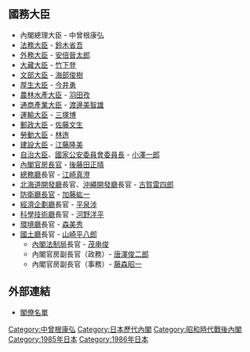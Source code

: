 {{日本内閣記事
|內閣名 = 第二次中曾根第二次改造内閣
|假名 = だいにじなかそねだいにじかいぞうないかく
|羅馬字 = Dainiji Nakasone Dainiji Kaizō Naikaku
|代數 = 72
|首相名 = 中曾根康弘
|前職 = 日本[[眾議院_(日本)|眾議院議員]]、[[自由民主黨總裁|自由民主黨總裁]]
|成立年 = 1985年
|成立月日 = 12月28日
|總辭年 = 1986年
|總辭月日 = 7月22日
|執政黨 = [[自由民主黨_(日本)|自由民主黨]]<br />[[新自由俱樂部|新自由俱樂部]]
|成員名單 = http://www.kantei.go.jp/jp/rekidai/kakuryo/72-2.html
|職務 = [[眾議院_(日本)|眾議院議員]]、[[自由民主黨總裁|自由民主黨總裁]]
}}

== 國務大臣 ==
* 內閣總理大臣 - 中曾根康弘
* [[法務大臣|法務大臣]] - [[鈴木省吾_(政治家)|鈴木省吾]]
* [[外務大臣_(日本)|外務大臣]] - [[安倍晉太郎|安倍晉太郎]]
* [[大藏大臣|大藏大臣]] - [[竹下登|竹下登]]
* [[文部大臣|文部大臣]] - [[海部俊樹|海部俊樹]]
* [[厚生大臣|厚生大臣]] - [[今井勇|今井勇]]
* [[農林水產大臣|農林水產大臣]] - [[羽田孜|羽田孜]]
* [[通商產業大臣|通商產業大臣]] - [[渡邊美智雄|渡邊美智雄]]
* [[運輸大臣|運輸大臣]] - [[三塚博|三塚博]]
* [[郵政大臣|郵政大臣]] - [[佐藤文生|佐藤文生]]
* [[勞動大臣|勞動大臣]] - [[林迶|林迶]]
* [[建設大臣|建設大臣]] - [[江藤隆美|江藤隆美]]
* [[自治大臣|自治大臣]]、[[國家公安委員會委員長|國家公安委員會委員長]] - [[小澤一郎|小澤一郎]]
* [[內閣官房長官|內閣官房長官]] - [[後藤田正晴|後藤田正晴]]
* [[總務廳_(日本)|總務廳]]長官 - [[江崎真澄|江崎真澄]]
* [[北海道開發廳|北海道開發廳]]長官、[[沖繩開發廳|沖繩開發廳]]長官 - [[古賀雷四郎|古賀雷四郎]]
* [[防衛廳長官|防衛廳長官]] - [[加藤紘一|加藤紘一]]
* [[經濟企劃廳|經濟企劃廳]]長官 - [[平泉涉|平泉涉]]
* [[科學技術廳|科學技術廳]]長官 - [[河野洋平|河野洋平]]
* [[環境省|環境廳]]長官 - [[森美秀|森美秀]]
* [[國土廳|國土廳]]長官 - [[山崎平八郎|山崎平八郎]]
** [[內閣法制局|內閣法制局]]長官 - [[茂串俊|茂串俊]]
** 內閣官房副長官（政務）- [[唐澤俊二郎|唐澤俊二郎]]
** 內閣官房副長官（事務）- [[藤森昭一|藤森昭一]]

== 外部連結 ==
* [http://www.kantei.go.jp/jp/rekidai/kakuryo/72-2.html 閣僚名單]

{{第二次中曾根內閣}}
{{日本歷代內閣|[[第二次中曾根內閣_(第一次改造)|第二次中曾根第一次改造內閣]]|第二次中曾根第二次改造內閣|1985年12月28日 - 1986年7月22日|[[第3次中曾根內閣|第三次中曾根內閣]]}}

{{DEFAULTSORT:Nakasone Yasuhiro 2 改 2}}
[[Category:中曾根康弘|Category:中曾根康弘]]
[[Category:日本歷代內閣|Category:日本歷代內閣]]
[[Category:昭和時代戰後內閣|Category:昭和時代戰後內閣]]
[[Category:1985年日本|Category:1985年日本]]
[[Category:1986年日本|Category:1986年日本]]